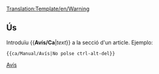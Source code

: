 <noinclude>[[Translation:Template/en/Warning]]</noinclude><noinclude></noinclude>{{ca/Metacaixa d'avís| tipus = contingut
| text  = <strong>Avís</strong><br>{{{1| Qui va afegir aquesta plantilla no va fixar una advertència específica, per la qual cosa s'ha de esborrar o actualitzar amb l'acció corresponent.}}}
}}<noinclude>
==Ús==
Introduïu <nowiki>{{</nowiki>'''Avís/Ca'''|''text''<nowiki>}}</nowiki> a la secció d'un article. Ejemplo:
<pre>{{ca/Manual/Avís|No polse ctrl-alt-del}}</pre>

[[Category:ca/Manual/Base Set/Trains/Caixes de missatges|Avís]]</noinclude>